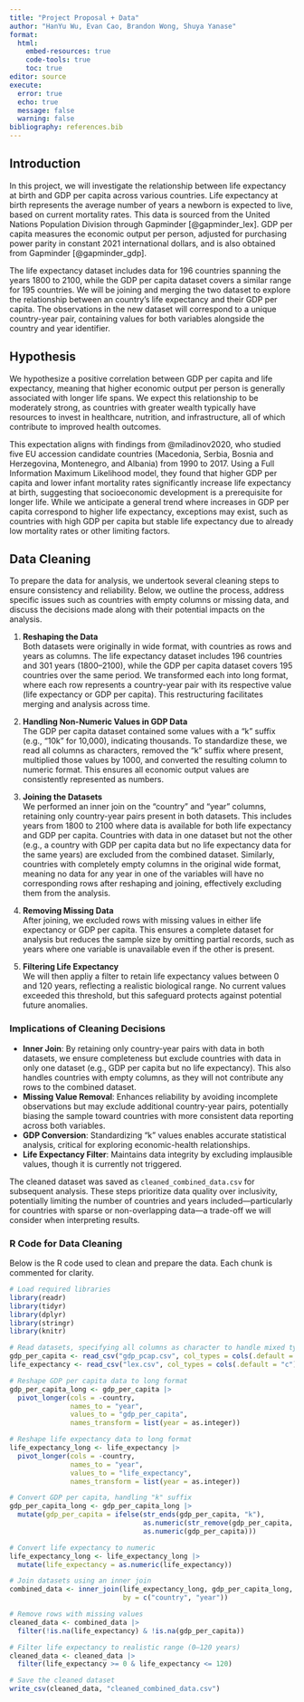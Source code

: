 ```yaml
---
title: "Project Proposal + Data"
author: "HanYu Wu, Evan Cao, Brandon Wong, Shuya Yanase"
format: 
  html:
    embed-resources: true
    code-tools: true
    toc: true
editor: source
execute: 
  error: true
  echo: true
  message: false
  warning: false
bibliography: references.bib
---
```

## Introduction

In this project, we will investigate the relationship between life expectancy at birth and GDP per capita across various countries. Life expectancy at birth represents the average number of years a newborn is expected to live, based on current mortality rates. This data is sourced from the United Nations Population Division through Gapminder [@gapminder_lex]. GDP per capita measures the economic output per person, adjusted for purchasing power parity in constant 2021 international dollars, and is also obtained from Gapminder [@gapminder_gdp]. 

The life expectancy dataset includes data for 196 countries spanning the years 1800 to 2100, while the GDP per capita dataset covers a similar range for 195 countries. We will be joining and merging the two dataset to explore the relationship between an country's life expectancy and their GDP per capita. The observations in the new dataset will correspond to a unique country-year pair, containing values for both variables alongside the country and year identifier.

## Hypothesis

We hypothesize a positive correlation between GDP per capita and life expectancy, meaning that higher economic output per person is generally associated with longer life spans. We expect this relationship to be moderately strong, as countries with greater wealth typically have resources to invest in healthcare, nutrition, and infrastructure, all of which contribute to improved health outcomes.

This expectation aligns with findings from @miladinov2020, who studied five EU accession candidate countries (Macedonia, Serbia, Bosnia and Herzegovina, Montenegro, and Albania) from 1990 to 2017. Using a Full Information Maximum Likelihood model, they found that higher GDP per capita and lower infant mortality rates significantly increase life expectancy at birth, suggesting that socioeconomic development is a prerequisite for longer life. While we anticipate a general trend where increases in GDP per capita correspond to higher life expectancy, exceptions may exist, such as countries with high GDP per capita but stable life expectancy due to already low mortality rates or other limiting factors.

## Data Cleaning

To prepare the data for analysis, we undertook several cleaning steps to ensure consistency and reliability. Below, we outline the process, address specific issues such as countries with empty columns or missing data, and discuss the decisions made along with their potential impacts on the analysis.

1. **Reshaping the Data**  
   Both datasets were originally in wide format, with countries as rows and years as columns. The life expectancy dataset includes 196 countries and 301 years (1800–2100), while the GDP per capita dataset covers 195 countries over the same period. We transformed each into long format, where each row represents a country-year pair with its respective value (life expectancy or GDP per capita). This restructuring facilitates merging and analysis across time.

2. **Handling Non-Numeric Values in GDP Data**  
   The GDP per capita dataset contained some values with a "k" suffix (e.g., "10k" for 10,000), indicating thousands. To standardize these, we read all columns as characters, removed the "k" suffix where present, multiplied those values by 1000, and converted the resulting column to numeric format. This ensures all economic output values are consistently represented as numbers.

3. **Joining the Datasets**  
   We performed an inner join on the "country" and "year" columns, retaining only country-year pairs present in both datasets. This includes years from 1800 to 2100 where data is available for both life expectancy and GDP per capita. Countries with data in one dataset but not the other (e.g., a country with GDP per capita data but no life expectancy data for the same years) are excluded from the combined dataset. Similarly, countries with completely empty columns in the original wide format, meaning no data for any year in one of the variables will have no corresponding rows after reshaping and joining, effectively excluding them from the analysis.

4. **Removing Missing Data**  
   After joining, we excluded rows with missing values in either life expectancy or GDP per capita. This ensures a complete dataset for analysis but reduces the sample size by omitting partial records, such as years where one variable is unavailable even if the other is present.

5. **Filtering Life Expectancy**  
   We will then appliy a filter to retain life expectancy values between 0 and 120 years, reflecting a realistic biological range. No current values exceeded this threshold, but this safeguard protects against potential future anomalies.

### Implications of Cleaning Decisions
- **Inner Join**: By retaining only country-year pairs with data in both datasets, we ensure completeness but exclude countries with data in only one dataset (e.g., GDP per capita but no life expectancy). This also handles countries with empty columns, as they will not contribute any rows to the combined dataset.
- **Missing Value Removal**: Enhances reliability by avoiding incomplete observations but may exclude additional country-year pairs, potentially biasing the sample toward countries with more consistent data reporting across both variables.
- **GDP Conversion**: Standardizing "k" values enables accurate statistical analysis, critical for exploring economic-health relationships.
- **Life Expectancy Filter**: Maintains data integrity by excluding implausible values, though it is currently not triggered.

The cleaned dataset was saved as `cleaned_combined_data.csv` for subsequent analysis. These steps prioritize data quality over inclusivity, potentially limiting the number of countries and years included—particularly for countries with sparse or non-overlapping data—a trade-off we will consider when interpreting results.

### R Code for Data Cleaning

Below is the R code used to clean and prepare the data. Each chunk is commented for clarity.

```r
# Load required libraries
library(readr)
library(tidyr)
library(dplyr)
library(stringr)
library(knitr)

# Read datasets, specifying all columns as character to handle mixed types
gdp_per_capita <- read_csv("gdp_pcap.csv", col_types = cols(.default = "c"))
life_expectancy <- read_csv("lex.csv", col_types = cols(.default = "c"))

# Reshape GDP per capita data to long format
gdp_per_capita_long <- gdp_per_capita |>
  pivot_longer(cols = -country, 
               names_to = "year", 
               values_to = "gdp_per_capita", 
               names_transform = list(year = as.integer))

# Reshape life expectancy data to long format
life_expectancy_long <- life_expectancy |>
  pivot_longer(cols = -country, 
               names_to = "year", 
               values_to = "life_expectancy", 
               names_transform = list(year = as.integer))

# Convert GDP per capita, handling "k" suffix
gdp_per_capita_long <- gdp_per_capita_long |>
  mutate(gdp_per_capita = ifelse(str_ends(gdp_per_capita, "k"),
                                 as.numeric(str_remove(gdp_per_capita, "k")) * 1000,
                                 as.numeric(gdp_per_capita)))

# Convert life expectancy to numeric
life_expectancy_long <- life_expectancy_long |>
  mutate(life_expectancy = as.numeric(life_expectancy))

# Join datasets using an inner join
combined_data <- inner_join(life_expectancy_long, gdp_per_capita_long, 
                            by = c("country", "year"))

# Remove rows with missing values
cleaned_data <- combined_data |>
  filter(!is.na(life_expectancy) & !is.na(gdp_per_capita))

# Filter life expectancy to realistic range (0–120 years)
cleaned_data <- cleaned_data |>
  filter(life_expectancy >= 0 & life_expectancy <= 120)

# Save the cleaned dataset
write_csv(cleaned_data, "cleaned_combined_data.csv")
```
